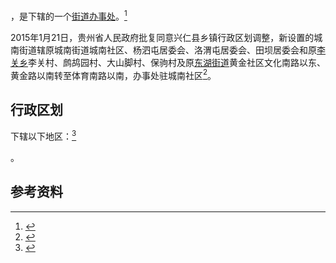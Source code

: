 {{中国乡级行政区|52/23/22/002/000}}

'''{{PAGENAMEBASE}}'''，是{{PRC admin/fullname|52/23/22/002/000|3}}下辖的一个[[街道办事处|街道办事处]]。<ref>{{PRC admin/ref sgc|{{PRC admin/parent|52/23/22/002/000}}}}</ref>

2015年1月21日，贵州省人民政府批复同意兴仁县乡镇行政区划调整，新设置的城南街道辖原城南街道城南社区、杨泗屯居委会、洛渭屯居委会、田坝居委会和原[[李关乡|李关乡]]李关村、鹧鸪园村、大山脚村、保驹村及原[[东湖街道_(兴仁县)|东湖街道]]黄金社区文化南路以东、黄金路以南转至体育南路以南，办事处驻城南社区<ref>{{Cite web |url=http://www.gzgov.gov.cn/xxgk/jbxxgk/fgwj/zfwj/qfh/201507/t20150703_298259.html |title=省人民政府关于同意兴仁县乡镇行政区划调整的批复（黔府函〔2015〕12号） |accessdate=2017-09-06 |archive-date=2017-09-06 |archive-url=https://web.archive.org/web/20170906182100/http://www.gzgov.gov.cn/xxgk/jbxxgk/fgwj/zfwj/qfh/201507/t20150703_298259.html |dead-url=no }}</ref>。

== 行政区划 ==

{{PAGENAMEBASE}}下辖以下地区：<ref>{{PRC admin/ref sgc|52/23/22/002/000}}</ref>

{{PRC admin/children|52/23/22/002/000}}。

== 参考资料 ==

{{reflist}}

{{行政区划小作品}}
{{PRC admin/navcat|52/23/22/002/000}}